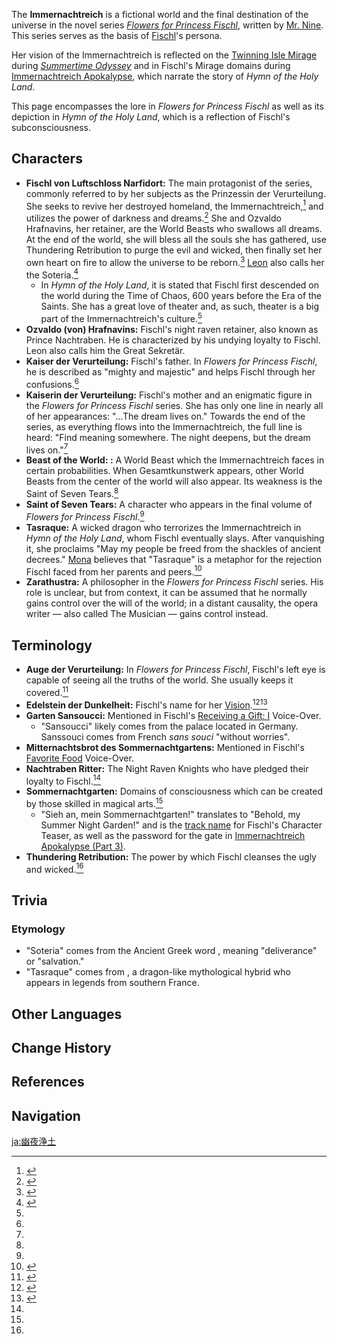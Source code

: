{{Terminology Infobox
|type         = Lore
|image        = Domain Immernachtreich Keep.png
|caption      = [[Immernachtreich Keep]], Fischl's Immernachtreich-inspired domain during Summertime Odyssey
|region       = Teyvat
|affiliation  = Mr. Nine
|affiliation2 = Flowers for Princess Fischl
}}
The '''Immernachtreich''' {{Lang|en=Evernight Kingdom}} is a fictional world and the final destination of the universe in the novel series ''[[Flowers for Princess Fischl]]'', written by [[Mr. Nine]]. This series serves as the basis of [[Fischl]]'s persona.

Her vision of the Immernachtreich is reflected on the [[Twinning Isle/2.8|Twinning Isle Mirage]] during ''[[Summertime Odyssey]]'' and in Fischl's Mirage domains during [[Immernachtreich Apokalypse]], which narrate the story of ''Hymn of the Holy Land''.

This page encompasses the lore in ''Flowers for Princess Fischl'' as well as its depiction in ''Hymn of the Holy Land'', which is a reflection of Fischl's subconsciousness.

==Characters==
* '''Fischl von Luftschloss Narfidort:''' {{Lang|en=Fischl of the Sky Castle Narfidort}} The main protagonist of the series, commonly referred to by her subjects as the Prinzessin der Verurteilung. She seeks to revive her destroyed homeland, the Immernachtreich,<ref name="FFPF">{{Ref/Book|Flowers for Princess Fischl|1}}</ref> and utilizes the power of darkness and dreams.<ref name="IA1">{{Ref/Quest|Immernachtreich Apokalypse (Part 1)}}</ref> She and Ozvaldo Hrafnavins, her retainer, are the World Beasts who swallows all dreams. At the end of the world, she will bless all the souls she has gathered, use Thundering Retribution to purge the evil and wicked, then finally set her own heart on fire to allow the universe to be reborn.<ref name="FischlCS">{{Ref/CS|Fischl|Flowers for Princess Fischl: Phantasmagoria}}</ref> [[Leon]] also calls her the Soteria.<ref name="IA3">{{Ref/Quest|Immernachtreich Apokalypse (Part 3)}}</ref>
** In ''Hymn of the Holy Land'', it is stated that Fischl first descended on the world during the Time of Chaos, 600 years before the Era of the Saints. She has a great love of theater and, as such, theater is a big part of the Immernachtreich's culture.<ref name="IA1" />
* '''Ozvaldo (von) Hrafnavins:''' Fischl's night raven retainer, also known as Prince Nachtraben. He is characterized by his undying loyalty to Fischl. Leon also calls him the Great Sekretär.
* '''Kaiser der Verurteilung:''' {{Lang|en=Emperor of Condemnation}} Fischl's father. In ''Flowers for Princess Fischl'', he is described as "mighty and majestic" and helps Fischl through her confusions.<ref name="FFPF" />
* '''Kaiserin der Verurteilung:''' {{Lang|en=Empress of Condemnation}} Fischl's mother and an enigmatic figure in the ''Flowers for Princess Fischl'' series. She has only one line in nearly all of her appearances: "...The dream lives on." Towards the end of the series, as everything flows into the Immernachtreich, the full line is heard: "Find meaning somewhere. The night deepens, but the dream lives on."<ref name="FFPF" />
* '''Beast of the World: {{w|Gesamtkunstwerk}}:''' A World Beast which the Immernachtreich faces in certain probabilities. When Gesamtkunstwerk appears, other World Beasts from the center of the world will also appear. Its weakness is the Saint of Seven Tears.<ref name="FFPF" />
* '''Saint of Seven Tears:''' A character who appears in the final volume of ''Flowers for Princess Fischl''.<ref name="FFPF" />
* '''Tasraque:''' A wicked dragon who terrorizes the Immernachtreich in ''Hymn of the Holy Land'', whom Fischl eventually slays. After vanquishing it, she proclaims "May my people be freed from the shackles of ancient decrees." [[Mona]] believes that "Tasraque" is a metaphor for the rejection Fischl faced from her parents and peers.<ref name="IA2">{{Ref/Quest|Immernachtreich Apokalypse (Part 2)}}</ref>
* '''Zarathustra:''' A philosopher in the ''Flowers for Princess Fischl'' series. His role is unclear, but from context, it can be assumed that he normally gains control over the will of the world; in a distant causality, the opera writer &mdash; also called The Musician &mdash; gains control instead.

==Terminology==
* '''Auge der Verurteilung:''' In ''Flowers for Princess Fischl'', Fischl's left eye is capable of seeing all the truths of the world. She usually keeps it covered.<ref>{{Ref/VO|Fischl|More About Fischl: II}}</ref>
* '''Edelstein der Dunkelheit:''' Fischl's name for her [[Vision]].<ref>{{Ref/VO|Fischl|About the Vision}}</ref><ref>{{Ref/CS|Fischl|Vision}}</ref>
* '''Garten Sansoucci:''' Mentioned in Fischl's [[Fischl/Voice-Overs#Receiving a Gift: I|Receiving a Gift: I]] Voice-Over.
** "Sansoucci" likely comes from the {{w|Sanssouci}} palace located in Germany. Sanssouci comes from French ''sans souci'' "without worries".
* '''Mitternachtsbrot des Sommernachtgartens:''' Mentioned in Fischl's [[Fischl/Voice-Overs#Favorite Food|Favorite Food]] Voice-Over.
* '''Nachtraben Ritter:''' The Night Raven Knights who have pledged their loyalty to Fischl.<ref name="IA1" />
* '''Sommernachtgarten:''' Domains of consciousness which can be created by those skilled in magical arts.<ref name="FFPF" />
** "Sieh an, mein Sommernachtgarten!" translates to "Behold, my Summer Night Garden!" and is the [[Sieh an, mein Sommernachtgarten!|track name]] for Fischl's Character Teaser, as well as the password for the gate in [[Immernachtreich Apokalypse (Part 3)]].
* '''Thundering Retribution:''' The power by which Fischl cleanses the ugly and wicked.<ref name="FischlCS" />

==Trivia==
===Etymology===
* "Soteria" comes from the Ancient Greek word {{Lang|mini=1|grc={{wt|σωτηρία}}|grc_rm=sōtēríā}}, meaning "deliverance" or "salvation."
* "Tasraque" comes from {{w|Tarasque}}, a dragon-like mythological hybrid who appears in legends from southern France.

==Other Languages==
{{Other Languages
|en       = Immernachtreich
|en_lang  = de
|en_tl    = Evernight Kingdom
|zhs      = 幽夜净土
|zhs_rm   = Yōuyè Jìngtǔ
|zht      = 幽夜淨土
|zht_rm   = Yōuyè Jìngtǔ
|zh_tl    = {{w|Pure land|Pure Land}} of Deep Night
|ja       = 幽夜浄土
|ja_rm    = Yuuya Joudo
|ja_tl    = {{w|Pure land|Pure Land}} of Deep Night
|ko       = 유야 정토
|ko_tl    = {{w|Pure land|Pure Land}} of Deep Night
|es       = Reino de la Noche Eterna
|es_tl    = Realm of the Eternal Night
|fr       = Empire de la nuit éternelle
|fr_tl    = Empire of the Eternal Night
|ru       = Нирвана Ночи
|ru_tl    = Nirvana of the Night
|th       = ดินแดนแห่งราตรีบริสุทธิ์
|th_rm    = Dindaen Haeng Ratri Borisut
|th_tl    = Realm of the Untainted Midnight
|vi       = Vương Đô U Ám
|vi_tl    = 
|de       = Immernachtreich
|id       = Immernachtreich
|pt       = Reino da Noite Eterna
|pt_tl    = Realm of the Eternal Night
|tr       = Immernachtreich
|it       = Immernachtreich
}}

==Change History==
{{Change History|introduced=1.0}}

==References==
{{Reflist|2}}

==Navigation==
{{Lore Navbox|Terminology}}

[[ja:幽夜浄土]]